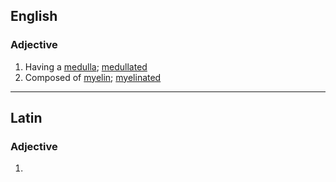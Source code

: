 ==English==

===Adjective===
{{en-adj|-}}

# Having a [[medulla]]; [[medullated]]
# Composed of [[myelin]]; [[myelinated]]

----
==Latin==

===Adjective===
{{la-adj-form|medullāte}}

# {{inflection of|medullatus|medullātus|voc|m|s|lang=la}}
{{count page|[[Wiktionary:Page count]]}}
{{rfc-auto}}